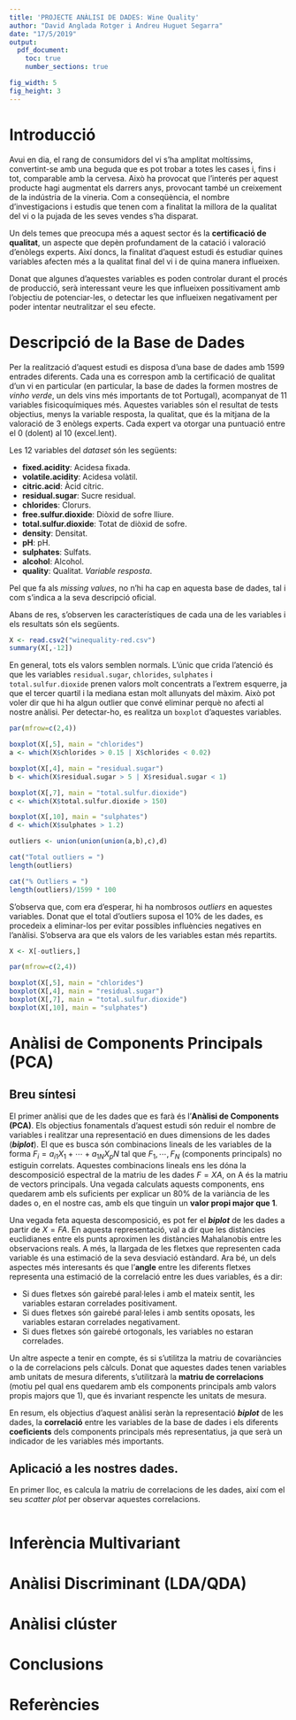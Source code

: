 ```yaml
---
title: 'PROJECTE ANÀLISI DE DADES: Wine Quality'
author: "David Anglada Rotger i Andreu Huguet Segarra"
date: "17/5/2019"
output:
  pdf_document:
    toc: true
    number_sections: true

fig_width: 5
fig_height: 3 
---
```


# Introducció

Avui en dia, el rang de consumidors del vi s'ha amplitat moltíssims, convertint-se amb una beguda que es pot trobar a totes les cases i, fins i tot, comparable amb la cervesa. Això ha provocat que l'interés per aquest producte hagi augmentat els darrers anys, provocant també un creixement de la indústria de la vineria. Com a conseqüència, el nombre d'investigacions i estudis que tenen com a finalitat la millora de la qualitat del vi o la pujada de les seves vendes s'ha disparat.

Un dels temes que preocupa més a aquest sector és la **certificació de qualitat**, un aspecte que depèn profundament de la catació i valoració d'enòlegs experts. Així doncs, la finalitat d'aquest estudi és estudiar quines variables afecten més a la qualitat final del vi i de quina manera influeixen.

Donat que algunes d'aquestes variables es poden controlar durant el procés de producció, serà interessant veure les que influeixen possitivament amb l'objectiu de potenciar-les, o detectar les que influeixen negativament per poder intentar neutralitzar el seu efecte.

# Descripció de la Base de Dades

Per la realització d'aquest estudi es disposa d'una base de dades amb 1599 entrades diferents. Cada una es correspon amb la certificació de qualitat d'un vi en particular (en particular, la base de dades la formen mostres de *vinho verde*, un dels vins més importants de tot Portugal), acompanyat de 11 variables fisicoquímiques més. Aquestes variables són el resultat de tests objectius, menys la variable resposta, la qualitat, que és la mitjana de la valoració de 3 enòlegs experts. Cada expert va otorgar una puntuació entre el 0 (dolent) al 10 (excel.lent).

Les 12 variables del *dataset* són les següents:

- **fixed.acidity**: Acidesa fixada.
- **volatile.acidity**: Acidesa volàtil.
- **citric.acid**: Àcid cítric.
- **residual.sugar**: Sucre residual.
- **chlorides**: Clorurs.
- **free.sulfur.dioxide**: Diòxid de sofre lliure.
- **total.sulfur.dioxide**: Totat de diòxid de sofre.
- **density**: Densitat.
- **pH**: pH.
- **sulphates**: Sulfats.
- **alcohol**: Alcohol.
- **quality**: Qualitat. *Variable resposta*.

Pel que fa als *missing values*, no n'hi ha cap en aquesta base de dades, tal i com s'indica a la seva descripció oficial.

Abans de res, s'observen les característiques de cada una de les variables i els resultats són els següents.

```r
X <- read.csv2("winequality-red.csv")
summary(X[,-12])
```

En general, tots els valors semblen normals. L'únic que crida l'atenció és que les variables $\texttt{residual.sugar}$, $\texttt{chlorides}$, $\texttt{sulphates}$ i $\texttt{total.sulfur.dioxide}$ prenen valors molt concentrats a l'extrem esquerre, ja que el tercer quartil i la mediana estan molt allunyats del màxim. Això pot voler dir que hi ha algun outlier que convé eliminar perquè no afecti al nostre anàlisi. Per detectar-ho, es realitza un $\texttt{boxplot}$ d'aquestes variables.

```r
par(mfrow=c(2,4))

boxplot(X[,5], main = "chlorides")
a <- which(X$chlorides > 0.15 | X$chlorides < 0.02)

boxplot(X[,4], main = "residual.sugar")
b <- which(X$residual.sugar > 5 | X$residual.sugar < 1)

boxplot(X[,7], main = "total.sulfur.dioxide")
c <- which(X$total.sulfur.dioxide > 150)

boxplot(X[,10], main = "sulphates")
d <- which(X$sulphates > 1.2)

outliers <- union(union(union(a,b),c),d)

cat("Total outliers = ")
length(outliers)

cat("% Outliers = ")
length(outliers)/1599 * 100
```

S'observa que, com era d'esperar, hi ha nombrosos *outliers* en aquestes variables. Donat que el total d'outliers suposa el 10% de les dades, es procedeix a eliminar-los per evitar possibles influències negatives en l'anàlisi. S'observa ara que els valors de les variables estan més repartits.

```r
X <- X[-outliers,]

par(mfrow=c(2,4))

boxplot(X[,5], main = "chlorides")
boxplot(X[,4], main = "residual.sugar")
boxplot(X[,7], main = "total.sulfur.dioxide")
boxplot(X[,10], main = "sulphates")
```

# Anàlisi de Components Principals (PCA)

## Breu síntesi

El primer anàlisi que de les dades que es farà és l'**Anàlisi de Components  (PCA)**. Els objectius fonamentals d'aquest estudi són reduir el nombre de variables i realitzar una representació en dues dimensions de les dades (__*biplot*__). El que es busca són combinacions lineals de les variables de la forma $F_i = a_{i1}X_1 + \cdots + a_{1N}X_pN$ tal que $F_1, \cdots, F_N$ (components principals) no estiguin correlats. Aquestes combinacions lineals ens les dóna la descomposició espectral de la matriu de les dades $F = X A$, on A és la matriu de vectors principals. Una vegada calculats aquests components, ens quedarem amb els suficients per explicar un 80% de la variància de les dades o, en el nostre cas, amb els que tinguin un **valor propi major que 1**.

Una vegada feta aquesta descomposició, es pot fer el __*biplot*__ de les dades a partir de $X = FA$. En aquesta representació, val a dir que les distàncies euclidianes entre els punts aproximen les distàncies Mahalanobis entre les observacions reals. A més, la llargada de les fletxes que representen cada variable és una estimació de la seva desviació estàndard. Ara bé, un dels aspectes més interesants és que l'**angle** entre les diferents fletxes representa una estimació de la correlació entre les dues variables, és a dir:

- Si dues fletxes són gairebé paral·leles i amb el mateix sentit, les variables estaran correlades positivament.
- Si dues fletxes són gairebé paral·leles i amb sentits oposats, les variables estaran correlades negativament.
- Si dues fletxes són gairebé ortogonals, les variables no estaran correlades.

Un altre aspecte a tenir en compte, és si s'utilitza la matriu de covariàncies o la de correlacions pels càlculs. Donat que aquestes dades tenen variables amb unitats de mesura diferents, s'utilitzarà la **matriu de correlacions** (motiu pel qual ens quedarem amb els components principals amb valors propis majors que 1), que és invariant respencte les unitats de mesura.

En resum, els objectius d'aquest anàlisi seràn la representació __*biplot*__ de les dades, la **correlació** entre les variables de la base de dades i els diferents **coeficients** dels components principals més representatius, ja que serà un indicador de les variables més importants.

## Aplicació a les nostres dades.

En primer lloc, es calcula la matriu de correlacions de les dades, així com el seu *scatter plot* per observar aquestes correlacions.

```r

```

# Inferència Multivariant

# Anàlisi Discriminant (LDA/QDA)

# Anàlisi clúster

# Conclusions

# Referències